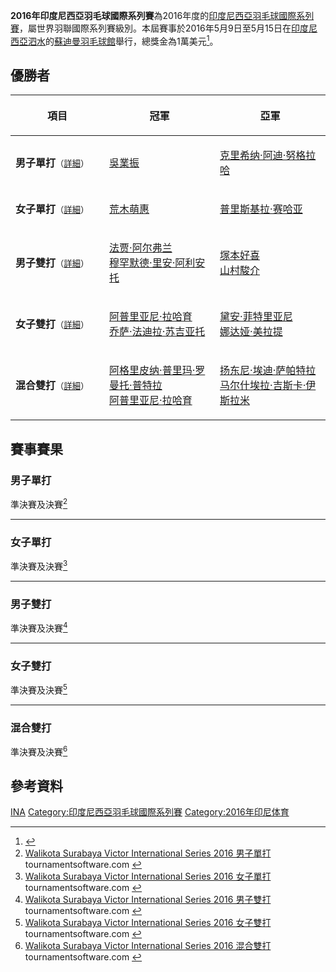 {{noteTA|G1=Badminton}}
{{infobox badminton event
|name           = 2016年印度尼西亞羽毛球國際系列賽
|image          = 
|size           = 
|caption        =
|dates          = 2016年5月9日－5月15日
|number_edition = 
|level          = 4B
|prize_money    = 10,000 美元
|location       = {{INA}}[[泗水_(印度尼西亞)|泗水]]
|venue          = 蘇迪曼羽毛球館
|previous       = 2015年印度尼西亞羽毛球國際系列賽 
|next           = 2017年印度尼西亞羽毛球國際系列賽
}}
'''2016年印度尼西亞羽毛球國際系列賽'''為2016年度的[[印度尼西亞羽毛球國際系列賽|印度尼西亞羽毛球國際系列賽]]，屬世界羽聯國際系列賽級別。本屆賽事於2016年5月9日至5月15日在[[印度尼西亞|印度尼西亞]][[泗水_(印尼)|泗水]]的[[蘇迪曼羽毛球館|蘇迪曼羽毛球館]]舉行，總獎金為1萬美元<ref>{{cite web|title=Walikota Surabaya Victor International Series 2016|url=http://system.bwfbadminton.com/uploads/2016/03/01/Walikota%20Surabaya%20Victor%20International%20Series%202016%20-%20Tournaments%20Prospectus.pdf|accessdate=2016-05-16|archive-date=2016-06-11|archive-url=https://web.archive.org/web/20160611023626/http://system.bwfbadminton.com/uploads/2016/03/01/Walikota%20Surabaya%20Victor%20International%20Series%202016%20-%20Tournaments%20Prospectus.pdf|dead-url=no}}{{en}}</ref>。

== 優勝者 ==
{| class=wikitable style="font-size:small"
!width="200"|項目
!width="250"|冠軍
!width="250"|亞軍
|-
|'''男子單打'''<small>（[[#男子單打|詳細]]）</small>
|{{flagicon|MAS}} [[吳業振|吳業振]]
|{{flagicon|INA}} [[克里希纳·阿迪·努格拉哈|克里希纳·阿迪·努格拉哈]]
|-
|'''女子單打'''<small>（[[#女子單打|詳細]]）</small>
|{{flagicon|JPN}} [[荒木萌惠|荒木萌惠]]
|{{flagicon|INA}} [[普里斯基拉·赛哈亚|普里斯基拉·赛哈亚]]
|-
|'''男子雙打'''<small>（[[#男子雙打|詳細]]）</small>
|{{flagicon|INA}} [[法贾·阿尔弗兰|法贾·阿尔弗兰]]<br/>{{flagicon|INA}} [[穆罕默德·里安·阿利安托|穆罕默德·里安·阿利安托]]
|{{flagicon|JPN}} [[塚本好喜|塚本好喜]]<br/>{{flagicon|JPN}} [[山村駿介|山村駿介]]
|-
|'''女子雙打'''<small>（[[#女子雙打|詳細]]）</small>
|{{flagicon|INA}} [[阿普里亚尼·拉哈育|阿普里亚尼·拉哈育]]<br/>{{flagicon|INA}} [[乔萨·法迪拉·苏吉亚托|乔萨·法迪拉·苏吉亚托]]
|{{flagicon|INA}} [[黛安·菲特里亚尼|黛安·菲特里亚尼]]<br/>{{flagicon|INA}} [[娜达娅·美拉提|娜达娅·美拉提]]
|-
|'''混合雙打'''<small>（[[#混合雙打|詳細]]）</small>
|{{flagicon|INA}} [[阿格里皮纳·普里玛·罗曼托·普特拉|阿格里皮纳·普里玛·罗曼托·普特拉]]<br/>{{flagicon|INA}} [[阿普里亚尼·拉哈育|阿普里亚尼·拉哈育]]
|{{flagicon|INA}} [[扬东尼·埃迪·萨帕特拉|扬东尼·埃迪·萨帕特拉]]<br/>{{flagicon|INA}} [[马尔什埃拉·吉斯卡·伊斯拉米|马尔什埃拉·吉斯卡·伊斯拉米]]
|}

== 賽事賽果 ==
=== 男子單打 ===
;準決賽及決賽<ref name="MS">[http://bwf.tournamentsoftware.com/sport/draw.aspx?id=4273C0CA-EB81-4FB3-8DBB-A58B709E934B&draw=9 Walikota Surabaya Victor International Series 2016 男子單打] {{Webarchive|url=https://archive.is/20160516080025/http://bwf.tournamentsoftware.com/sport/draw.aspx?id=4273C0CA-EB81-4FB3-8DBB-A58B709E934B&draw=9 |date=2016-05-16 }} tournamentsoftware.com {{en}}</ref>
{{4TeamBracket-Tennis3-v2
| team-width=200
| RD1-seed1=1
| RD1-team1={{flagicon|INA}} [[威斯奴·尤利·普拉塞特约|威斯奴·尤利·普拉塞特约]]
| RD1-score1-1=14
| RD1-score1-2=19
| RD1-score1-3=
| RD1-seed2=6
| RD1-team2='''{{flagicon|INA}} [[克里希纳·阿迪·努格拉哈|克里希纳·阿迪·努格拉哈]]
| RD1-score2-1='''21
| RD1-score2-2='''21
| RD1-score2-3=

| RD1-seed3=
| RD1-team3={{flagicon|JPN}} [[丸尾亮太郎|丸尾亮太郎]]
| RD1-score3-1=9
| RD1-score3-2=14
| RD1-score3-3=
| RD1-seed4=13
| RD1-team4='''{{flagicon|MAS}} [[吳業振|吳業振]]
| RD1-score4-1='''21
| RD1-score4-2='''21
| RD1-score4-3=

| RD2-seed1=6
| RD2-team1={{flagicon|INA}} [[克里希纳·阿迪·努格拉哈|克里希纳·阿迪·努格拉哈]]
| RD2-score1-1=22
| RD2-score1-2=19
| RD2-score1-3=
| RD2-seed2=13
| RD2-team2='''{{flagicon|MAS}} [[吳業振|吳業振]]
| RD2-score2-1='''24
| RD2-score2-2='''21
| RD2-score2-3=
}}
----

=== 女子單打 ===
;準決賽及決賽<ref name="WS">[http://bwf.tournamentsoftware.com/sport/draw.aspx?id=4273C0CA-EB81-4FB3-8DBB-A58B709E934B&draw=4 Walikota Surabaya Victor International Series 2016 女子單打] {{Webarchive|url=https://archive.is/20160516080021/http://bwf.tournamentsoftware.com/sport/draw.aspx?id=4273C0CA-EB81-4FB3-8DBB-A58B709E934B&draw=4 |date=2016-05-16 }} tournamentsoftware.com {{en}}</ref>
{{4TeamBracket-Tennis3-v2
| team-width=200
| RD1-seed1=5
| RD1-team1={{flagicon|TPE}} [[宋硕芸|宋硕芸]] （中途退出）
| RD1-score1-1=''1
| RD1-score1-2=
| RD1-score1-3=
| RD1-seed2=
| RD1-team2='''{{flagicon|INA}} [[普里斯基拉·赛哈亚|普里斯基拉·赛哈亚]]
| RD1-score2-1=''11
| RD1-score2-2=
| RD1-score2-3=

| RD1-seed3=
| RD1-team3='''{{flagicon|JPN}} [[荒木萌惠|荒木萌惠]]
| RD1-score3-1='''21
| RD1-score3-2='''21
| RD1-score3-3=
| RD1-seed4=2
| RD1-team4={{flagicon|MAS}} [[林秋仙|林秋仙]]
| RD1-score4-1=13
| RD1-score4-2=6
| RD1-score4-3=

| RD2-seed1=
| RD2-team1={{flagicon|INA}} [[普里斯基拉·赛哈亚|普里斯基拉·赛哈亚]]
| RD2-score1-1=17
| RD2-score1-2=13
| RD2-score1-3=
| RD2-seed2=
| RD2-team2='''{{flagicon|JPN}} [[荒木萌惠|荒木萌惠]]
| RD2-score2-1='''21
| RD2-score2-2='''21
| RD2-score2-3=
}}
----

=== 男子雙打 ===
;準決賽及決賽<ref name="MD">[http://bwf.tournamentsoftware.com/sport/draw.aspx?id=4273C0CA-EB81-4FB3-8DBB-A58B709E934B&draw=1 Walikota Surabaya Victor International Series 2016 男子雙打] {{Wayback|url=http://bwf.tournamentsoftware.com/sport/draw.aspx?id=4273C0CA-EB81-4FB3-8DBB-A58B709E934B&draw=1 |date=20200122065131 }} tournamentsoftware.com {{en}}</ref>
{{4TeamBracket-Tennis3-v2
| team-width=200
| RD1-seed1=
| RD1-team1={{flagicon|INA}} [[安迪卡·拉馬迪安斯亞|安迪卡·拉馬迪安斯亞]]<br/> {{flagicon|INA}} [[里诺夫·里瓦尔迪|里诺夫·里瓦尔迪]]
| RD1-score1-1=18
| RD1-score1-2='''21
| RD1-score1-3=25
| RD1-seed2=Q
| RD1-team2='''{{flagicon|JPN}} [[塚本好喜|塚本好喜]]<br/> {{flagicon|JPN}} [[山村駿介|山村駿介]]
| RD1-score2-1='''21
| RD1-score2-2=18
| RD1-score2-3='''27

| RD1-seed3=
| RD1-team3={{nowrap|{{flagicon|INA}} [[赫尔曼夏|赫尔曼夏]]<br/> {{flagicon|INA}} [[Senatria_Agus_Setia_Putra|Senatria Agus Setia Putra]]}}
| RD1-score3-1=8
| RD1-score3-2=10
| RD1-score3-3=
| RD1-seed4=2
| RD1-team4='''{{flagicon|INA}} [[法贾·阿尔弗兰|法贾·阿尔弗兰]]<br/> {{flagicon|INA}} [[穆罕默德·里安·阿利安托|穆罕默德·里安·阿利安托]]
| RD1-score4-1='''21
| RD1-score4-2='''21
| RD1-score4-3=

| RD2-seed1=Q
| RD2-team1={{flagicon|JPN}} [[塚本好喜|塚本好喜]]<br/> {{flagicon|JPN}} [[山村駿介|山村駿介]]
| RD2-score1-1=12
| RD2-score1-2=19
| RD2-score1-3=
| RD2-seed2=2
| RD2-team2='''{{nowrap|{{flagicon|INA}} [[法贾·阿尔弗兰|法贾·阿尔弗兰]]<br/> {{flagicon|INA}} [[穆罕默德·里安·阿利安托|穆罕默德·里安·阿利安托]]}}
| RD2-score2-1='''21
| RD2-score2-2='''21
| RD2-score2-3=
}}
----

=== 女子雙打 ===
;準決賽及決賽<ref name="WD">[http://bwf.tournamentsoftware.com/sport/draw.aspx?id=4273C0CA-EB81-4FB3-8DBB-A58B709E934B&draw=5 Walikota Surabaya Victor International Series 2016 女子雙打] tournamentsoftware.com {{en}}</ref>
{{4TeamBracket-Tennis3-v2
| team-width=200
| RD1-seed1=1
| RD1-team1='''{{flagicon|INA}} [[阿普里亚尼·拉哈育|阿普里亚尼·拉哈育]]<br/> {{flagicon|INA}} [[乔萨·法迪拉·苏吉亚托|乔萨·法迪拉·苏吉亚托]]
| RD1-score1-1='''21
| RD1-score1-2='''21
| RD1-score1-3=
| RD1-seed2=
| RD1-team2={{nowrap|{{flagicon|INA}} [[塔尼亚·奥克塔维亚尼·库苏马|塔尼亚·奥克塔维亚尼·库苏马]]<br/> {{flagicon|INA}} [[瓦尼亚·阿里安蒂·苏科措|瓦尼亚·阿里安蒂·苏科措]]}}
| RD1-score2-1=13
| RD1-score2-2=17
| RD1-score2-3=

| RD1-seed3=3
| RD1-team3='''{{flagicon|INA}} [[黛安·菲特里亚尼|黛安·菲特里亚尼]]<br/> {{flagicon|INA}} [[娜达娅·美拉提|娜达娅·美拉提]]
| RD1-score3-1='''21
| RD1-score3-2='''21
| RD1-score3-3=
| RD1-seed4=6
| RD1-team4={{flagicon|INA}} [[苏琪·里基·安迪妮|苏琪·里基·安迪妮]]<br/> {{flagicon|INA}} [[尤尔费拉·巴卡|尤尔费拉·巴卡]]
| RD1-score4-1=7
| RD1-score4-2=14
| RD1-score4-3=

| RD2-seed1=1
| RD2-team1='''{{flagicon|INA}} [[阿普里亚尼·拉哈育|阿普里亚尼·拉哈育]]<br/> {{flagicon|INA}} [[乔萨·法迪拉·苏吉亚托|乔萨·法迪拉·苏吉亚托]]
| RD2-score1-1=12
| RD2-score1-2='''21
| RD2-score1-3='''22
| RD2-seed2=3
| RD2-team2={{flagicon|INA}} [[黛安·菲特里亚尼|黛安·菲特里亚尼]]<br/> {{flagicon|INA}} [[娜达娅·美拉提|娜达娅·美拉提]]
| RD2-score2-1='''21
| RD2-score2-2=18
| RD2-score2-3=20
}}
----

=== 混合雙打 ===
;準決賽及決賽<ref name="XD">[http://bwf.tournamentsoftware.com/sport/draw.aspx?id=4273C0CA-EB81-4FB3-8DBB-A58B709E934B&draw=7 Walikota Surabaya Victor International Series 2016 混合雙打] tournamentsoftware.com {{en}}</ref>
{{4TeamBracket-Tennis3-v2
| team-width=200
| RD1-seed1=1
| RD1-team1={{flagicon|INA}} [[伊尔凡·法蒂拉赫|伊尔凡·法蒂拉赫]]<br/> {{flagicon|INA}} [[维尼·安格莱尼|维尼·安格莱尼]]
| RD1-score1-1=15
| RD1-score1-2='''21
| RD1-score1-3=18
| RD1-seed2=
| RD1-team2='''{{nowrap|{{flagicon|INA}} [[阿格里皮纳·普里玛·罗曼托·普特拉|阿格里皮纳·普里玛·罗曼托·普特拉]]<br/> {{flagicon|INA}} [[阿普里亚尼·拉哈育|阿普里亚尼·拉哈育]]}}
| RD1-score2-1='''21
| RD1-score2-2=17
| RD1-score2-3='''21

| RD1-seed3=
| RD1-team3='''{{flagicon|INA}} [[扬东尼·埃迪·萨帕特拉|扬东尼·埃迪·萨帕特拉]]<br/> {{flagicon|INA}} [[马尔什埃拉·吉斯卡·伊斯拉米|马尔什埃拉·吉斯卡·伊斯拉米]]
| RD1-score3-1='''21
| RD1-score3-2=11
| RD1-score3-3='''21
| RD1-seed4=
| RD1-team4={{flagicon|INA}} [[唐金石|唐金石]]<br/> {{flagicon|INA}} [[黛安·菲特里亚尼|黛安·菲特里亚尼]]
| RD1-score4-1=16
| RD1-score4-2='''21
| RD1-score4-3=17

| RD2-seed1=
| RD2-team1='''{{nowrap|{{flagicon|INA}} [[阿格里皮纳·普里玛·罗曼托·普特拉|阿格里皮纳·普里玛·罗曼托·普特拉]]<br/> {{flagicon|INA}} [[阿普里亚尼·拉哈育|阿普里亚尼·拉哈育]]}}
| RD2-score1-1='''21
| RD2-score1-2='''21
| RD2-score1-3=
| RD2-seed2=
| RD2-team2={{flagicon|INA}} [[扬东尼·埃迪·萨帕特拉|扬东尼·埃迪·萨帕特拉]]<br/> {{flagicon|INA}} [[马尔什埃拉·吉斯卡·伊斯拉米|马尔什埃拉·吉斯卡·伊斯拉米]]
| RD2-score2-1=12
| RD2-score2-2=12
| RD2-score2-3=
}}

== 參考資料 ==
{{Reflist}}

[[Category:2016年世界羽聯國際系列賽|INA]]
[[Category:印度尼西亞羽毛球國際系列賽|Category:印度尼西亞羽毛球國際系列賽]]
[[Category:2016年印尼体育|Category:2016年印尼体育]]